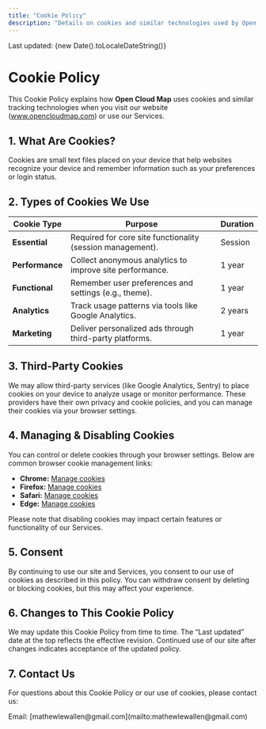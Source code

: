 ```yaml
---
title: "Cookie Policy"
description: "Details on cookies and similar technologies used by Open Cloud Map."
---
```


Last updated: {new Date().toLocaleDateString()}

# Cookie Policy

This Cookie Policy explains how **Open Cloud Map** uses cookies and similar tracking technologies when you visit our website (www.opencloudmap.com) or use our Services.

## 1. What Are Cookies?
Cookies are small text files placed on your device that help websites recognize your device and remember information such as your preferences or login status.

## 2. Types of Cookies We Use

| Cookie Type        | Purpose                                                         | Duration       |
|--------------------|-----------------------------------------------------------------|----------------|
| **Essential**      | Required for core site functionality (session management).      | Session        |
| **Performance**    | Collect anonymous analytics to improve site performance.       | 1 year         |
| **Functional**     | Remember user preferences and settings (e.g., theme).          | 1 year         |
| **Analytics**      | Track usage patterns via tools like Google Analytics.          | 2 years        |
| **Marketing**      | Deliver personalized ads through third-party platforms.        | 1 year         |

## 3. Third-Party Cookies

We may allow third-party services (like Google Analytics, Sentry) to place cookies on your device to analyze usage or monitor performance. These providers have their own privacy and cookie policies, and you can manage their cookies via your browser settings.

## 4. Managing & Disabling Cookies

You can control or delete cookies through your browser settings. Below are common browser cookie management links:

- **Chrome:** [Manage cookies](https://support.google.com/chrome/answer/95647)
- **Firefox:** [Manage cookies](https://support.mozilla.org/kb/enable-and-disable-cookies-website-preferences)
- **Safari:** [Manage cookies](https://support.apple.com/guide/safari/manage-cookies-and-website-data-sfri11471/mac)
- **Edge:** [Manage cookies](https://support.microsoft.com/edge/manage-cookies)

Please note that disabling cookies may impact certain features or functionality of our Services.

## 5. Consent

By continuing to use our site and Services, you consent to our use of cookies as described in this policy. You can withdraw consent by deleting or blocking cookies, but this may affect your experience.

## 6. Changes to This Cookie Policy

We may update this Cookie Policy from time to time. The “Last updated” date at the top reflects the effective revision. Continued use of our site after changes indicates acceptance of the updated policy.

## 7. Contact Us

For questions about this Cookie Policy or our use of cookies, please contact us:

<Note title="Contact Information">
Email: [mathewlewallen@gmail.com](mailto:mathewlewallen@gmail.com)
</Note>
